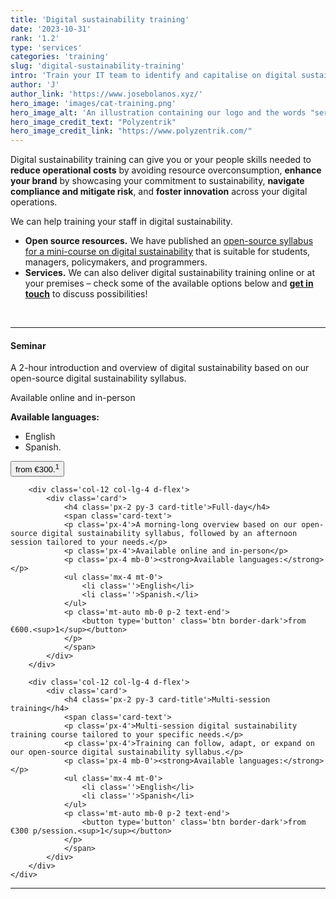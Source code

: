 ```yaml
---
title: 'Digital sustainability training'
date: '2023-10-31'
rank: '1.2'
type: 'services'
categories: 'training'
slug: 'digital-sustainability-training'
intro: 'Train your IT team to identify and capitalise on digital sustainability opportunities.'
author: 'J'
author_link: 'https://www.josebolanos.xyz/'
hero_image: 'images/cat-training.png'
hero_image_alt: 'An illustration containing our logo and the words "services" and "training"'
hero_image_credit_text: "Polyzentrik"
hero_image_credit_link: "https://www.polyzentrik.com/"
---
```


Digital sustainability training can give you or your people skills needed to **reduce operational costs** by avoiding resource overconsumption, **enhance your brand** by showcasing your commitment to sustainability, **navigate compliance and mitigate risk**, and **foster innovation** across your digital operations.

We can help training your staff in digital sustainability.
* **Open source resources.** We have published an [open-source syllabus for a mini-course on digital sustainability](../../resources/ds-101/) that is suitable for students, managers, policymakers, and programmers.
* **Services.** We can also deliver digital sustainability training online or at your premises – check some of the available options below and [**get in touch**](mailto:hello@polyzentrik.com) to discuss possibilities!
<br />
<hr />
<div class='container mb-4'>
    <div class='row'>
        <div class='col-12 col-lg-4 d-flex'>
            <div class='card d-flex'>
                <h4 class='px-2 py-3 card-title'>Seminar</h4>
                <span class='card-text'>
                <p class='px-4'>A 2-hour introduction and overview of digital sustainability based on our open-source digital sustainability syllabus.</p>
                <p class='px-4'>Available online and in-person</p>
                <p class='px-4 mb-0'><strong>Available languages:</strong></p>
                <ul class='mx-4 mt-0'>
                    <li class=''>English</li>
                    <li class=''>Spanish.</li>
                </ul>
                <p class='mt-auto mb-0 p-2 text-end'>
                    <button type='button' class='btn border-dark'>from €300.<sup>1</sup></button>
                </p>
                </span>
            </div>
        </div>

        <div class='col-12 col-lg-4 d-flex'>
            <div class='card'>
                <h4 class='px-2 py-3 card-title'>Full-day</h4>
                <span class='card-text'>
                <p class='px-4'>A morning-long overview based on our open-source digital sustainability syllabus, followed by an afternoon session tailored to your needs.</p>
                <p class='px-4'>Available online and in-person</p>
                <p class='px-4 mb-0'><strong>Available languages:</strong></p>
                <ul class='mx-4 mt-0'>
                    <li class=''>English</li>
                    <li class=''>Spanish.</li>
                </ul>
                <p class='mt-auto mb-0 p-2 text-end'>
                    <button type='button' class='btn border-dark'>from €600.<sup>1</sup></button>
                </p>
                </span>
            </div>
        </div>

        <div class='col-12 col-lg-4 d-flex'>
            <div class='card'>
                <h4 class='px-2 py-3 card-title'>Multi-session training</h4>
                <span class='card-text'>
                <p class='px-4'>Multi-session digital sustainability training course tailored to your specific needs.</p>
                <p class='px-4'>Training can follow, adapt, or expand on our open-source digital sustainability syllabus.</p>
                <p class='px-4 mb-0'><strong>Available languages:</strong></p>
                <ul class='mx-4 mt-0'>
                    <li class=''>English</li>
                    <li class=''>Spanish</li>
                </ul>
                <p class='mt-auto mb-0 p-2 text-end'>
                    <button type='button' class='btn border-dark'>from €300 p/session.<sup>1</sup></button>
                </p>
                </span>
            </div>
        </div>
    </div>
</div>
<hr />